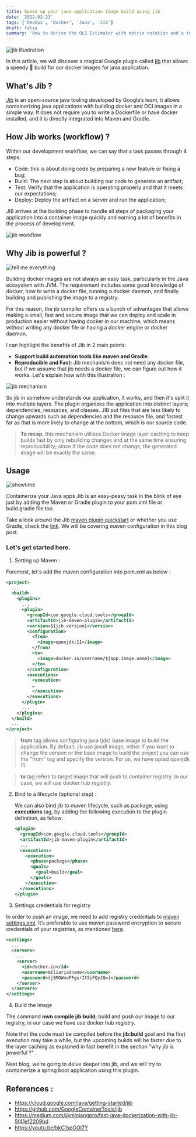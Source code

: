 ```yaml
---
title: Speed up your java application image build using jib
date: '2022-02-23'
tags: ['DevOps', 'Docker', 'Java', 'Jib']
draft: false
summary: 'How to derive the OLS Estimator with matrix notation and a tour of math typesetting using markdown with the help of KaTeX.'
---
```


![jib illustration](/static/images/jib/jib.png)

In this article, we will discover a magical Google plugin called [jib](https://cloud.google.com/java/getting-started/jib) that allows a speedy 🚀 build for our docker images for java application.

## What's Jib ?

[Jib](https://github.com/GoogleContainerTools/jib) is an open-source java tooling developed by Google’s team, it allows containerizing java applications with building docker and OCI images in a simple way. It does not require you to write a Dockerfile or have docker installed, and it is directly integrated into Maven and Gradle.

## How Jib works (workflow) ?

Within our development workflow, we can say that a task passes through 4 steps:

- Code: this is about doing code by preparing a new feature or fixing a bug;
- Build: The next step is about building our code to generate an artifact;
- Test: Verify that the application is operating properly and that it meets our expectations;
- Deploy: Deploy the artifact on a server and run the application;

JIB arrives at the building phase to handle all steps of packaging your application into a container image quickly and earning a lot of benefits in the process of development.

![jib workflow](/static/images/jib/jib-workflow.png)

## Why Jib is powerful ?

![tell me everything](/static/images/jib/tell-me-everything.gif)

Building docker images are not always an easy task, particularly in the Java ecosystem with JVM. The requirement includes some good knowledge of docker, how to write a docker file, running a docker daemon, and finally building and publishing the image to a registry.

For this reason, the jib compiler offers us a bunch of advantages that allows making a small, fast and secure image that we can deploy and scale in production easier without having docker in our machine, which means without writing any docker file or having a docker engine or docker daemon.

I can highlight the benefits of Jib in 2 main points:

- **Support build automation tools like maven and Gradle**.
- **Reproducible and Fast:** Jib mechanism does not need any docker file, but if we assume that jib needs a docker file, we can figure out how it works. Let's explain how with this illustration :

![jib mechanism](/static/images/jib/jib-mechanism.png)

So jib in somehow understands our application, it works, and then it's split it into multiple layers. The plugin organizes the application into distinct layers; dependencies, resources, and classes. JIB put files that are less likely to change upwards such as dependencies and the resource file, and fastest far as that is more likely to change at the bottom, which is our source code.

> **To recap**, this mechanism utilizes Docker image layer caching to keep builds fast by only rebuilding changes and at the same time ensuring reproducibility; since if the code does not change, the generated image will be exactly the same.

## Usage

![showtime](/static/images/jib/showtime.gif)

Containerize your Java apps Jib is an easy-peasy task in the blink of eye just by adding the Maven or Gradle plugin to your pom.xml file or build.gradle file too.

Take a look around the Jib [maven plugin quickstart](https://github.com/GoogleContainerTools/jib/tree/master/jib-maven-plugin#quickstart) or whether you use Gradle, check the [link](https://github.com/GoogleContainerTools/jib/tree/master/jib-gradle-plugin#quickstart). We will be covering maven configuration in this blog post.

### Let's get started here.

1. Setting up Maven :

Foremost, let's add the maven configuration into pom.xml as below :

```xml
<project>
  ...
  <build>
    <plugins>
      ...
      <plugin>
        <groupId>com.google.cloud.tools</groupId>
        <artifactId>jib-maven-plugin</artifactId>
        <version>${jib.version}</version>
        <configuration>
          <from>
            <image>openjdk:11</image>
          </from>
          <to>
            <image>docker.io/username/${app.image.name}</image>
          </to>
        </configuration>
        <executions>
          <execution>
          …
          </execution>
        </executions>
      </plugin>
      ...
    </plugins>
  </build>
  ...
</project>
```

> **from** tag allows configuring java (jdk) base image to build the application.
> By default, jib use java8 image, either if you want to change the version or the base image to build the project you can use the "from" tag and specify the version. For us, we have opted openjdk 11.

> **to** tag refers to target image that will push to container registry. In our case, we will use docker hub registry.

2. Bind to a lifecycle (optional step) :

   We can also bind jib to maven lifecycle, such as package, using **executions** tag, by adding the following execution to the plugin definition, as fellow:

   ```xml
   <plugin>
     <groupId>com.google.cloud.tools</groupId>
     <artifactId>jib-maven-plugin</artifactId>
     ...
     <executions>
       <execution>
         <phase>package</phase>
         <goals>
           <goal>build</goal>
         </goals>
       </execution>
     </executions>
   </plugin>
   ```

3. Settings credentials for registry

In order to push an image, we need to add registry credentials to [maven settings.xml](https://maven.apache.org/settings.html). It’s preferable to use maven password encryption to secure credentials of your registries, as mentioned [here](https://maven.apache.org/guides/mini/guide-encrypt.html).

```xml
<settings>
  ...
  <servers>
    ...
    <server>
      <id>docker.io</id>
      <username>miliariadnane</username>
      <password>{jSMOWnoPFgsrIt5iFQyJQ=}</password>
    </server>
  </servers>
</settings>
```

4. Build the image

The command **mvn compile jib:build**; build and push our image to our registry, in our case we have use docker hub registry.

Note that the code must be compiled before the **jib:build** goal and the first execution may take a while, but the upcoming builds will be faster due to the layer caching as explained in fast benefit in the section "why jib is powerful ?" .

Next blog, we're going to delve deeper into jib, and we will try to containerize a spring boot application using this plugin.

## References :

- https://cloud.google.com/java/getting-started/jib
- https://github.com/GoogleContainerTools/jib
- https://medium.com/@mlniangpro/fast-java-dockerization-with-jib-5f41ef2209bd
- https://youtu.be/bkC1spGOI7Y
